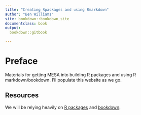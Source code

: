 ```yaml
---
title: "Creating Rpackages and using Rmarkdown"
author: "Ben Williams"
site: bookdown::bookdown_site
documentclass: book
output: 
  bookdown::gitbook

---
```


# Preface {-}

Materials for getting MESA into building R packages and using R markdown/bookdown.
I'll populate this website as we go.

## Resources {-}

We will be relying heavily on [R packages](https://r-pkgs.org/index.html) and [bookdown](https://bookdown.org/yihui/bookdown/). 

